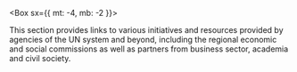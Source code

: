 
<Box sx={{ mt: -4, mb: -2 }}>
  <WebLinksIcon height={128} />
</Box>

This section provides links to various initiatives and resources provided by
agencies of the UN system and beyond, including the regional economic and social
commissions as well as partners from business sector, academia and civil
society.
